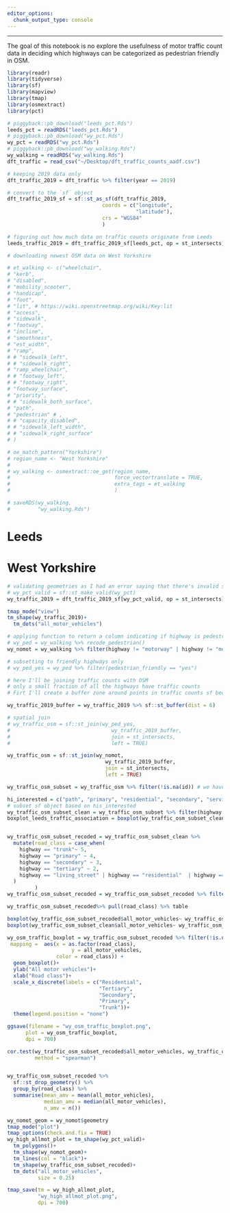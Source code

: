 ```yaml
---
editor_options: 
  chunk_output_type: console
---
```


---

The goal of this notebook is no explore the usefulness of motor traffic count data in deciding which highways can be categorized as pedestrian friendly in OSM.

```r
library(readr)
library(tidyverse)
library(sf)
library(mapview)
library(tmap)
library(osmextract)
library(pct)

# piggyback::pb_download("leeds_pct.Rds")
leeds_pct = readRDS("leeds_pct.Rds")
# piggyback::pb_download("wy_pct.Rds")
wy_pct = readRDS("wy_pct.Rds")
# piggyback::pb_download("wy_walking.Rds")
wy_walking = readRDS("wy_walking.Rds")
dft_traffic = read_csv("~/Desktop/dft_traffic_counts_aadf.csv")

# keeping 2019 data only
dft_traffic_2019 = dft_traffic %>% filter(year == 2019)

# convert to the `sf` object
dft_traffic_2019_sf = sf::st_as_sf(dft_traffic_2019,
                               coords = c("longitude",
                                          "latitude"),
                               crs = "WGS84"
                               )

```

```r
# figuring out how much data on traffic counts originate from Leeds
leeds_traffic_2019 = dft_traffic_2019_sf[leeds_pct, op = st_intersects]
```

```r
# downloading newest OSM data on West Yorkshire

# et_walking <- c("wheelchair",
# "kerb",
# "disabled",
# "mobility_scooter",
# "handicap",
# "foot",
# "lit", # https://wiki.openstreetmap.org/wiki/Key:lit
# "access",
# "sidewalk",
# "footway",
# "incline",
# "smoothness",
# "est_width",
# "ramp",
# # "sidewalk_left",
# # "sidewalk_right",
# "ramp_wheelchair",
# # "footway_left",
# # "footway_right",
# "footway_surface",
# "priority",
# # "sidewalk_both_surface",
# "path",
# "pedestrian" # ,
# # "capacity_disabled",
# # "sidewalk_left_width",
# # "sidewalk_right_surface"
# )

# oe_match_pattern("Yorkshire")
# region_name <- "West Yorkshire"
# 
# wy_walking <- osmextract::oe_get(region_name,
#                                  force_vectortranslate = TRUE,
#                                  extra_tags = et_walking
#                                  )

# saveRDS(wy_walking,
#         "wy_walking.Rds")
```

# Leeds
<!-- ```{r} -->
<!-- # subsetting WY OSM data to Leeds to reduce case study size; keeping only rows that have non-NA highways -->
<!-- leeds_walking = wy_walking[leeds_pct, op = st_intersects] %>% filter(!is.na(highway)) -->

<!-- # applying function to return a column indicating if highway is pedestrian friendly -->
<!-- leeds_ped = leeds_walking %>% recode_pedestrian()  -->

<!-- # subsetting to friendly highways only -->
<!-- leeds_ped_yes = leeds_ped %>% filter(pedestrian_friendly == "yes") -->
<!-- ``` -->

<!-- ```{r} -->
<!-- # here I'll be joining traffic counts with OSM  -->
<!-- # only a small fraction of all the highways have traffic counts -->
<!-- # Firt I'll create a buffer zone around points in traffic counts sf because it's known that OSM data is not 100% geographically accurate. Haklay (2010) indicated that the error is about 6m, hence my buffer zone will be 6m -->

<!-- leeds_traffic_2019_buffer = leeds_traffic_2019 %>% sf::st_buffer(dist = 6) -->

<!-- # spatial join -->
<!-- leeds_traffic_osm = sf::st_join(leeds_ped_yes,  -->
<!--                                 leeds_traffic_2019_buffer, -->
<!--                                 join = st_intersects, -->
<!--                                 left = TRUE) -->

<!-- # Let's have a look how data has been joined by exploring the annual average daily flows (AADF) for motor vehicles  -->
<!-- leeds_traffic_osm %>% filter(!is.na(all_motor_vehicles)) %>% nrow()  -->
<!-- # 355; this is less than leeds_traffic_2019 has rows (370). Most likely some where deleted because they did not intersect with any pedestrian friendly highways in Leeds (motorways are excluded by default) -->

<!-- leeds_traffic_osm %>%  -->
<!--   sf::st_drop_geometry() %>%  -->
<!--   filter(!is.na(all_motor_vehicles)) %>%  -->
<!--   group_by(osm_id) %>%  -->
<!--   summarise(n = n()) %>%  -->
<!--   arrange(.by_group = T) -->

<!-- ``` -->

<!-- ```{r} -->
<!-- # we can have a look at what has been gotten rid of -->

<!-- # df without geometry for quicker computation -->
<!-- leeds_traffic_osm_test = leeds_traffic_osm %>% filter(!is.na(all_motor_vehicles)) %>% sf::st_drop_geometry()  -->
<!-- leeds_traffic_2019_test = leeds_traffic_2019 %>% sf::st_drop_geometry()  -->

<!-- # setting a difference between the two DFs -->
<!-- absent_ids = setdiff(leeds_traffic_2019_test$id, leeds_traffic_osm_test$id) -->
<!-- absent_ids %>% length # interesting, it's 70 and not 15 as expected. -->

<!-- # visualising the roads that are NA after the spatial join -->
<!-- leeds_traffic_2019_buffer %>% filter(id %in% absent_ids) %>% mapview() # some of points fall outside of the roads, hence making 6m buffer not enough (Whitehall Road); some intersect with motorways (Inner Ring Road) that are excluded from the OSM pedestrian friendly network -->

<!-- # The question remains why we have 70 excluded rows and not 15 -->
<!-- # let's subset the joined sf to make analysis easier + quicker -->
<!-- leeds_traffic_osm_subset = leeds_traffic_osm %>% filter(!is.na(id)) # we have dublicated (see 223 and 223.1 that both have osm_id == 4045653) -->
<!-- leeds_traffic_osm_subset %>% filter(osm_id == 4045653) %>% slice(1) %>% mapview() -->
<!-- leeds_traffic_osm_subset %>% filter(osm_id == 4045653) %>% slice(2) %>% mapview() -->
<!-- ltos = leeds_traffic_osm_subset %>% filter(osm_id == 4045653) -->
<!-- # it seems that there are two different traffic counts that intersect with the same OSM linestring -->
<!-- lt407 = leeds_traffic_2019 %>% filter(id == 407)  -->
<!-- lt27176 = leeds_traffic_2019 %>% filter(id == 27176)  -->
<!-- tmap_mode("view") -->
<!-- tm_shape(lt407)+ -->
<!--   tm_dots("green")+ -->
<!--   tm_shape(lt27176)+ -->
<!--   tm_dots("red") + -->
<!--   tm_shape(ltos)+ -->
<!--   tm_lines("osm_id") -->
<!-- # suspicion was right. there are two different traffic counts for the same road but for different road segments.  -->
<!-- # question: should both be left or only one (perhaps the one with a higher count?) -->
<!-- ``` -->

<!-- ```{r} -->
<!-- # In this section we'll explore the association between highway types and total motor traffic volume -->

<!-- # first, let's define highways of interest -->
<!-- hi_interested = c("path", "primary", "residential", "secondary", "service", "tertiary", "track", "trunk", "unclassified") -->
<!-- # subset sf object based on his_interested -->
<!-- leeds_traffic_osm_subset_clean = leeds_traffic_osm_subset %>% filter(highway %in% hi_interested) -->
<!-- boxplot_leeds_traffic_association = boxplot(leeds_traffic_osm_subset_clean$all_motor_vehicles ~ leeds_traffic_osm_subset_clean$highway) -->
<!-- boxplot_leeds_traffic_association      -->

<!-- # there is a tertiary road that stands out for its motor traffic volume over 80k -->
<!-- leeds_traffic_osm_subset_clean %>% filter(highway == "tertiary" & all_motor_vehicles > 20000) %>% mapview  -->

<!-- # in general, boxplots seem to reflect a general understanding of motor traffic distribution. Surprisingly, perhaps, trunk roads have positive skewness and higher dispersion than primary roads. Residential roads have the most outliers, which makes one wonder why -- perhaps it's an indication of rat running? Indeed, the dataset is also small, hence more prone to show skewed results. -->

<!-- # boxplots show median, not mean, hence it might be useful to look at the mean and standard deviations to get a better understanding of distribution of the data. -->
<!-- leeds_traffic_osm_subset_clean %>%  -->
<!--   sf::st_drop_geometry() %>%  -->
<!--   group_by(highway) %>%  -->
<!--   summarise(mean_mtraffic = mean(all_motor_vehicles), -->
<!--             sd_mtraffic = sd(all_motor_vehicles))  -->

<!-- # relatively large SDs confirms that the data is dispersed. Indeed, for some highways SD is larger than the mean, which leads to negative traffic. It does implies a non-normal distrubution -->

<!-- # Let plot the histogram of motor traffic in residential roads -->
<!-- leeds_traffic_osm_subset_clean %>% sf::st_drop_geometry() %>% filter(highway == "residential") %>% pull(all_motor_vehicles) %>% hist() -->
<!-- # it's strongly positively skewed; -->
<!-- # indeed, this might have resulted from a small sample, yet large dispersion of data makes it hard to assume that certain roads have low motor traffic, hence can be categorized by default as "pedestrian friendly". -->


<!-- ``` -->

<!-- ```{r} -->
<!-- cor.test(leeds_traffic_osm_subset_clean$all_motor_vehicles, -->
<!--          as.numeric(as.factor(leeds_traffic_osm_subset_clean$highway)), -->
<!--          method = "spearman") -->
<!-- ?cor.test -->
<!-- ``` -->


# West Yorkshire

```r
# validating geometries as I had an error saying that there's invalid spherical geometry
# wy_pct_valid = sf::st_make_valid(wy_pct) 
wy_traffic_2019 = dft_traffic_2019_sf[wy_pct_valid, op = st_intersects]

tmap_mode("view")
tm_shape(wy_traffic_2019)+
  tm_dots("all_motor_vehicles")

# applying function to return a column indicating if highway is pedestrian friendly
# wy_ped = wy_walking %>% recode_pedestrian() 
wy_nomot = wy_walking %>% filter(highway != "motorway" | highway != "motorway_link")

# subsetting to friendly highways only
# wy_ped_yes = wy_ped %>% filter(pedestrian_friendly == "yes")
```

```r
# here I'll be joining traffic counts with OSM 
# only a small fraction of all the highways have traffic counts
# Firt I'll create a buffer zone around points in traffic counts sf because it's known that OSM data is not 100% geographically accurate. Haklay (2010) indicated that the error is about 6m, hence my buffer zone will be 6m

wy_traffic_2019_buffer = wy_traffic_2019 %>% sf::st_buffer(dist = 6)

# spatial join
# wy_traffic_osm = sf::st_join(wy_ped_yes,
#                                 wy_traffic_2019_buffer,
#                                 join = st_intersects,
#                                 left = TRUE)

wy_traffic_osm = sf::st_join(wy_nomot,
                                wy_traffic_2019_buffer,
                                join = st_intersects,
                                left = TRUE)
```

```r
wy_traffic_osm_subset = wy_traffic_osm %>% filter(!is.na(id)) # we have dublicated (see 223 and 223.1 that both have osm_id == 4045653)

hi_interested = c("path", "primary", "residential", "secondary", "service", "tertiary", "track", "trunk", "unclassified")
# subset sf object based on his_interested
wy_traffic_osm_subset_clean = wy_traffic_osm_subset %>% filter(highway %in% hi_interested)
boxplot_leeds_traffic_association = boxplot(wy_traffic_osm_subset_clean$all_motor_vehicles ~ wy_traffic_osm_subset_clean$highway)



```


```r
wy_traffic_osm_subset_recoded = wy_traffic_osm_subset_clean %>%
  mutate(road_class = case_when(
    highway == "trunk"~ 5,
    highway == "primary" ~ 4,
    highway == "secondary" ~ 3,
    highway == "tertiary" ~ 2,
    highway == "living_street" | highway == "residential"  | highway == "unclassified"  ~ 1
  ) 
         )
wy_traffic_osm_subset_recoded = wy_traffic_osm_subset_recoded %>% filter(road)

wy_traffic_osm_subset_recoded%>% pull(road_class) %>% table

boxplot(wy_traffic_osm_subset_recoded$all_motor_vehicles~ wy_traffic_osm_subset_recoded$road_class)
boxplot(wy_traffic_osm_subset_clean$all_motor_vehicles~ wy_traffic_osm_subset_clean$highway)

wy_osm_traffic_boxplot = wy_traffic_osm_subset_recoded %>% filter(!is.na(road_class)) %>% group_by(road_class) %>% ggplot(
 mapping =  aes(x = as.factor(road_class), 
                     y = all_motor_vehicles,
                color = road_class)) +
  geom_boxplot()+
  ylab("All motor vehicles")+
  xlab("Road class")+
  scale_x_discrete(labels = c("Residential",
                              "Tertiary",
                              "Secondary",
                              "Primary",
                              "Trunk"))+
  theme(legend.position = "none")

ggsave(filename = "wy_osm_traffic_boxplot.png",
      plot = wy_osm_traffic_boxplot,
      dpi = 700)

cor.test(wy_traffic_osm_subset_recoded$all_motor_vehicles, wy_traffic_osm_subset_recoded$road_class,
         method = "spearman")


wy_traffic_osm_subset_recoded %>% 
  sf::st_drop_geometry() %>% 
  group_by(road_class) %>% 
  summarise(mean_amv = mean(all_motor_vehicles),
            median_amv = median(all_motor_vehicles),
            n_amv = n())

wy_nomot_geom = wy_nomot$geometry
tmap_mode("plot")
tmap_options(check.and.fix = TRUE)
wy_high_allmot_plot = tm_shape(wy_pct_valid)+
  tm_polygons()+
  tm_shape(wy_nomot_geom)+
  tm_lines(col = "black")+
  tm_shape(wy_traffic_osm_subset_recoded)+
  tm_dots("all_motor_vehicles",
          size = 0.25)

tmap_save(tm = wy_high_allmot_plot,
          "wy_high_allmot_plot.png",
          dpi = 700)
```

